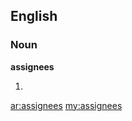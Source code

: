 ==English==

===Noun===
'''assignees'''

# {{plural of|[[assignee]]}}

[[ar:assignees]]
[[my:assignees]]